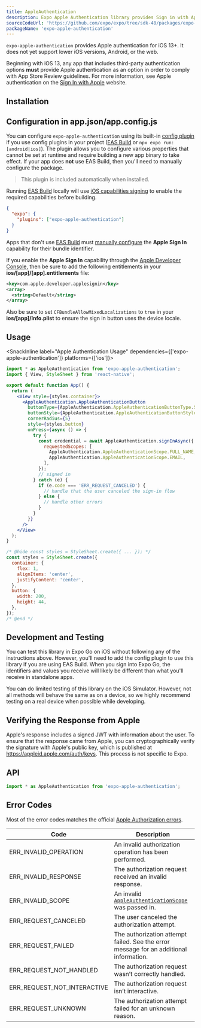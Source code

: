 ```yaml
---
title: AppleAuthentication
description: Expo Apple Authentication library provides Sign in with Apple capability for iOS 13 and higher.
sourceCodeUrl: 'https://github.com/expo/expo/tree/sdk-48/packages/expo-apple-authentication'
packageName: 'expo-apple-authentication'
---
```



`expo-apple-authentication` provides Apple authentication for iOS 13+. It does not yet support lower iOS versions, Android, or the web.

Beginning with iOS 13, any app that includes third-party authentication options **must** provide Apple authentication as an option
in order to comply with App Store Review guidelines. For more information, see Apple authentication on the [Sign In with Apple](https://developer.apple.com/sign-in-with-apple/) website.

<PlatformsSection ios simulator />

## Installation

<APIInstallSection />

## Configuration in app.json/app.config.js

You can configure `expo-apple-authentication` using its built-in [config plugin](/config-plugins/introduction/) if you use config plugins
in your project ([EAS Build](/build/introduction) or `npx expo run:[android|ios]`).
The plugin allows you to configure various properties that cannot be set at runtime and require building a new app binary to take effect.
If your app does **not** use EAS Build, then you'll need to manually configure the package.

<ConfigPluginExample>

> This plugin is included automatically when installed.

Running [EAS Build](/build/introduction) locally will use [iOS capabilities signing](/build-reference/ios-capabilities) to enable the required capabilities before building.

```json app.json
{
  "expo": {
    "plugins": ["expo-apple-authentication"]
  }
}
```

</ConfigPluginExample>

<ConfigReactNative>

Apps that don't use [EAS Build](/build/introduction) must [manually configure](/build-reference/ios-capabilities#manual-setup)
the **Apple Sign In** capability for their bundle identifier.

If you enable the **Apple Sign In** capability through the [Apple Developer Console](/build-reference/ios-capabilities#apple-developer-console),
then be sure to add the following entitlements in your **ios/[app]/[app].entitlements** file:

```xml
<key>com.apple.developer.applesignin</key>
<array>
  <string>Default</string>
</array>
```

Also be sure to set `CFBundleAllowMixedLocalizations` to `true` in your **ios/[app]/Info.plist** to ensure the sign in button uses the device locale.

</ConfigReactNative>

## Usage

<SnackInline label="Apple Authentication Usage" dependencies={['expo-apple-authentication']} platforms={['ios']}>

```jsx
import * as AppleAuthentication from 'expo-apple-authentication';
import { View, StyleSheet } from 'react-native';

export default function App() {
  return (
    <View style={styles.container}>
      <AppleAuthentication.AppleAuthenticationButton
        buttonType={AppleAuthentication.AppleAuthenticationButtonType.SIGN_IN}
        buttonStyle={AppleAuthentication.AppleAuthenticationButtonStyle.BLACK}
        cornerRadius={5}
        style={styles.button}
        onPress={async () => {
          try {
            const credential = await AppleAuthentication.signInAsync({
              requestedScopes: [
                AppleAuthentication.AppleAuthenticationScope.FULL_NAME,
                AppleAuthentication.AppleAuthenticationScope.EMAIL,
              ],
            });
            // signed in
          } catch (e) {
            if (e.code === 'ERR_REQUEST_CANCELED') {
              // handle that the user canceled the sign-in flow
            } else {
              // handle other errors
            }
          }
        }}
      />
    </View>
  );
}

/* @hide const styles = StyleSheet.create({ ... }); */
const styles = StyleSheet.create({
  container: {
    flex: 1,
    alignItems: 'center',
    justifyContent: 'center',
  },
  button: {
    width: 200,
    height: 44,
  },
});
/* @end */
```

</SnackInline>

## Development and Testing

You can test this library in Expo Go on iOS without following any of the instructions above.
However, you'll need to add the config plugin to use this library if you are using EAS Build.
When you sign into Expo Go, the identifiers and values you receive will likely be different than what you'll receive in standalone apps.

You can do limited testing of this library on the iOS Simulator. However, not all methods will behave the same as on a device,
so we highly recommend testing on a real device when possible while developing.

## Verifying the Response from Apple

Apple's response includes a signed JWT with information about the user. To ensure that the response came from Apple,
you can cryptographically verify the signature with Apple's public key, which is published at https://appleid.apple.com/auth/keys.
This process is not specific to Expo.

## API

```js
import * as AppleAuthentication from 'expo-apple-authentication';
```

<APISection packageName="expo-apple-authentication" apiName="AppleAuthentication" />

## Error Codes

Most of the error codes matches the official [Apple Authorization errors](https://developer.apple.com/documentation/authenticationservices/asauthorizationerror/code).

| Code                        | Description                                                                            |
| --------------------------- | -------------------------------------------------------------------------------------- |
| ERR_INVALID_OPERATION       | An invalid authorization operation has been performed.                                 |
| ERR_INVALID_RESPONSE        | The authorization request received an invalid response.                                |
| ERR_INVALID_SCOPE           | An invalid [`AppleAuthenticationScope`](#appleauthenticationscope) was passed in.      |
| ERR_REQUEST_CANCELED        | The user canceled the authorization attempt.                                           |
| ERR_REQUEST_FAILED          | The authorization attempt failed. See the error message for an additional information. |
| ERR_REQUEST_NOT_HANDLED     | The authorization request wasn’t correctly handled.                                    |
| ERR_REQUEST_NOT_INTERACTIVE | The authorization request isn’t interactive.                                           |
| ERR_REQUEST_UNKNOWN         | The authorization attempt failed for an unknown reason.                                |
